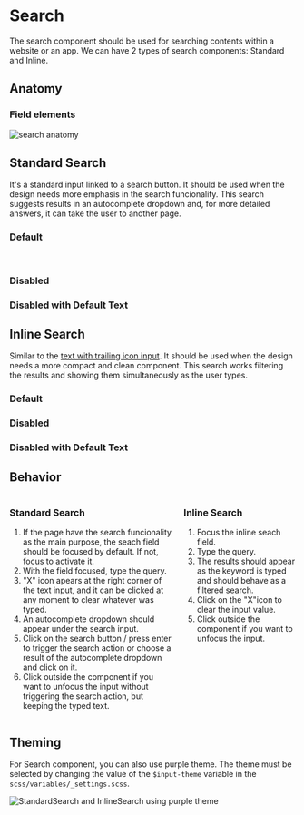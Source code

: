 

<Meta title="Components/Search" component={StandardSearch} />

<div class="docs-title">
  <div>
    <h1 class="docs-title__text">Search</h1>
  </div>
</div>

<div class="docs-content">

The search component should be used for searching contents within a website or an app. We can have 2 types
of search components: Standard and Inline.

## Anatomy

### Field elements
![search anatomy](docs/search/anatomy-search.png)


## Standard Search

It's a standard input linked to a search button. It should be used when the design needs more
emphasis in the search funcionality. This search suggests results in an autocomplete dropdown and, for more detailed answers,
it can take the user to another page.

<Preview>
  <Story name="Standard Search">
    <Fragment>
        <h3>Default</h3>
       <StandardSearch />
        <br />
        <h3> Disabled</h3>
        <StandardSearch disabled/>
        <h3>Disabled with Default Text</h3>
        <StandardSearch defaultValue="lala" disabled/>
    </Fragment>
  </Story>
</Preview>

## Inline Search

Similar to the <a href="https://labstorybook-master.netlify.app/?path=/docs/components-text-input">text with trailing icon input</a>. It should be used when the design needs a more compact and clean
component. This search works filtering the results and showing them simultaneously as the user types.

<Preview>
  <Story name="Inline Search">
    <Fragment>
        <h3>Default</h3>
        <InlineSearch />
        <h3>Disabled</h3>
        <InlineSearch disabled />
        <h3>Disabled with Default Text</h3>
        <InlineSearch defaultValue="lele" disabled />
    </Fragment>
  </Story>
</Preview>

## Behavior
<div class="columns">
  <div class="column">
    <h3>Standard Search</h3>
    <ol>
      <li>If the page have the search funcionality as the main purpose, the seach field should be focused by default. If not, focus to activate it. </li>
      <li>With the field focused, type the query.</li>
      <li>"X" icon apears at the right corner of the text input, and it can be clicked at any moment to clear whatever was typed.</li>
      <li>An autocomplete dropdown should appear under the search input.</li>
      <li>Click on the search button / press enter to trigger the search action or choose a result of the autocomplete dropdown and click on it.</li>
      <li>Click outside the component if you want to unfocus the input without triggering the search action, but keeping the typed text. </li>
    </ol>
  </div>
  <div class="column">
    <h3>Inline Search</h3>
    <ol>
      <li>Focus the inline seach field.</li>
      <li>Type the query.</li>
      <li>The results should appear as the keyword is typed and should behave as a filtered search.</li>
      <li>Click on the "X"icon to clear the input value.</li>
      <li>Click outside the component if you want to unfocus the input.</li>
    </ol>
  </div>
</div>

## Theming

For Search component, you can also use purple theme. The theme must be selected by changing the value of the `$input-theme` variable in the `scss/variables/_settings.scss`.

<img src="docs/search/search-purple.png" alt="StandardSearch and InlineSearch using purple theme"/>

</div>
